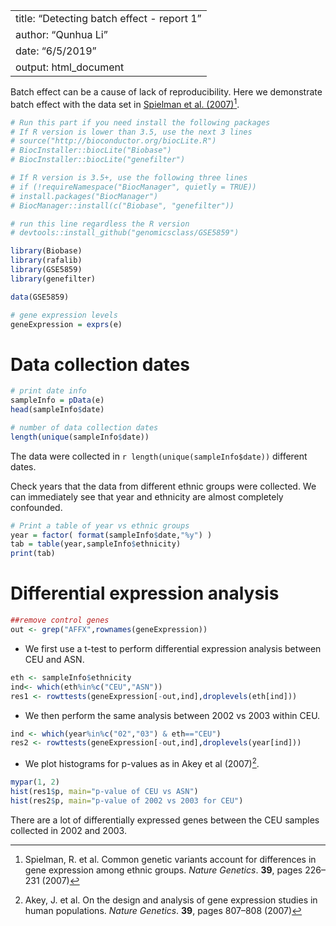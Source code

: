 
---
title: "Detecting batch effect - report 1"
author: "Qunhua Li"
date: "6/5/2019"
output: html_document
---

Batch effect can be a cause of lack of reproducibility. Here we demonstrate batch effect with the data set in [Spielman et al. (2007)](http://www.ncbi.nlm.nih.gov/pubmed/17206142)[^1].  

```{r message=FALSE, warning=FALSE}
# Run this part if you need install the following packages
# If R version is lower than 3.5, use the next 3 lines
# source("http://bioconductor.org/biocLite.R") 
# BiocInstaller::biocLite("Biobase") 
# BiocInstaller::biocLite("genefilter")

# If R version is 3.5+, use the following three lines
# if (!requireNamespace("BiocManager", quietly = TRUE))
# install.packages("BiocManager")
# BiocManager::install(c("Biobase", "genefilter"))

# run this line regardless the R version 
# devtools::install_github("genomicsclass/GSE5859")

library(Biobase)
library(rafalib)
library(GSE5859)
library(genefilter)

data(GSE5859)
```

```{r }
# gene expression levels  
geneExpression = exprs(e)
```

# Data collection dates
```{r }
# print date info
sampleInfo = pData(e)
head(sampleInfo$date)

# number of data collection dates
length(unique(sampleInfo$date))
```

The data were collected in `r length(unique(sampleInfo$date))` different dates.

Check years that the data from different ethnic groups were collected. We can immediately see that year and ethnicity are almost completely confounded.
```{r }
# Print a table of year vs ethnic groups
year = factor( format(sampleInfo$date,"%y") )
tab = table(year,sampleInfo$ethnicity)
print(tab)
```


# Differential expression analysis
```{r }
##remove control genes
out <- grep("AFFX",rownames(geneExpression))
```

- We first use a t-test to perform differential expression analysis between CEU and ASN.
```{r }
eth <- sampleInfo$ethnicity
ind<- which(eth%in%c("CEU","ASN"))
res1 <- rowttests(geneExpression[-out,ind],droplevels(eth[ind]))
```

- We then perform the same analysis between 2002 vs 2003 within CEU.
```{r }
ind <- which(year%in%c("02","03") & eth=="CEU")
res2 <- rowttests(geneExpression[-out,ind],droplevels(year[ind]))
```

- We plot histograms for p-values as in Akey et al (2007)[^2]. 
```{r }   
mypar(1, 2)
hist(res1$p, main="p-value of CEU vs ASN")
hist(res2$p, main="p-value of 2002 vs 2003 for CEU")
```

There are a lot of differentially expressed genes between the CEU samples collected in 2002 and 2003. 

[^1]: Spielman, R. et al. Common genetic variants account for differences in gene expression among ethnic groups. *Nature Genetics*. **39**, pages 226–231 (2007)
[^2]: Akey, J. et al. On the design and analysis of gene expression studies in human populations. *Nature Genetics*. **39**, pages 807–808 (2007)